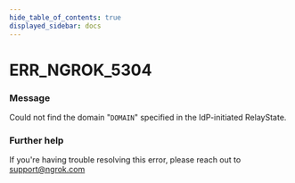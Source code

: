 ```yaml
---
hide_table_of_contents: true
displayed_sidebar: docs
---
```



# ERR_NGROK_5304

### Message

Could not find the domain "`DOMAIN`" specified in the IdP-initiated RelayState.

### Further help

If you're having trouble resolving this error, please reach out to [support@ngrok.com](mailto:support@ngrok.com?subject=Help%20with%20ERR_NGROK_5304)

<ErrorDetails error="err_ngrok_5304" />
